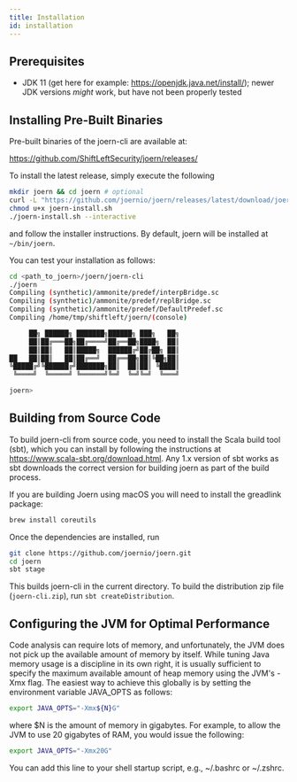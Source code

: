 ```yaml
---
title: Installation
id: installation
---
```


## Prerequisites

* JDK 11 (get here for example: https://openjdk.java.net/install/); newer JDK versions _might_ work, but have not been properly tested

## Installing Pre-Built Binaries

Pre-built binaries of the joern-cli are available at:

https://github.com/ShiftLeftSecurity/joern/releases/

To install the latest release, simply execute the following

```bash
mkdir joern && cd joern # optional
curl -L "https://github.com/joernio/joern/releases/latest/download/joern-install.sh" -o joern-install.sh
chmod u+x joern-install.sh
./joern-install.sh --interactive
```

and follow the installer instructions.
By default, joern will be installed at `~/bin/joern`.

You can test your installation as follows:

```bash
cd <path_to_joern>/joern/joern-cli
./joern
Compiling (synthetic)/ammonite/predef/interpBridge.sc
Compiling (synthetic)/ammonite/predef/replBridge.sc
Compiling (synthetic)/ammonite/predef/DefaultPredef.sc
Compiling /home/tmp/shiftleft/joern/(console)

     ██╗ ██████╗ ███████╗██████╗ ███╗   ██╗
     ██║██╔═══██╗██╔════╝██╔══██╗████╗  ██║
     ██║██║   ██║█████╗  ██████╔╝██╔██╗ ██║
██   ██║██║   ██║██╔══╝  ██╔══██╗██║╚██╗██║
╚█████╔╝╚██████╔╝███████╗██║  ██║██║ ╚████║
 ╚════╝  ╚═════╝ ╚══════╝╚═╝  ╚═╝╚═╝  ╚═══╝

joern>
```

## Building from Source Code

To build joern-cli from source code, you need to
install the Scala build tool (sbt), which you can install by following
the instructions at https://www.scala-sbt.org/download.html. Any 1.x
version of sbt works as sbt downloads the correct version for building
joern as part of the build process.

If you are building Joern using macOS you will need to install the
greadlink package:

```bash
brew install coreutils
```

Once the dependencies are installed, run

```bash
git clone https://github.com/joernio/joern.git
cd joern
sbt stage
```

This builds joern-cli in the current directory. To
build the  distribution zip file (`joern-cli.zip`), run `sbt createDistribution`.

## Configuring the JVM for Optimal Performance

Code analysis can require lots of memory, and unfortunately, the JVM does not pick up the available amount of memory by itself. While tuning Java memory usage is a discipline in its own right, it is usually sufficient to specify the maximum available amount of heap memory using the JVM's -Xmx flag. The easiest way to achieve this globally is by setting the environment variable JAVA_OPTS as follows:

```bash
export JAVA_OPTS="-Xmx${N}G"
```

where $N is the amount of memory in gigabytes. For example, to allow the JVM to use 20 gigabytes of RAM, you would issue the following:

```bash
export JAVA_OPTS="-Xmx20G"
```

You can add this line to your shell startup script, e.g., ~/.bashrc or ~/.zshrc.
